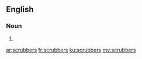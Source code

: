 ==English==

===Noun===
{{head|en|plural}}

# {{plural of|scrubber|lang=en|nocat=1}}

[[ar:scrubbers]]
[[fr:scrubbers]]
[[ku:scrubbers]]
[[my:scrubbers]]